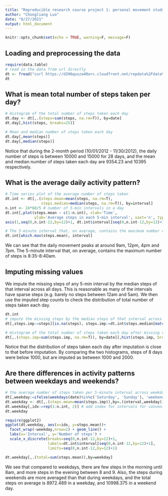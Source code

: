 ```yaml
---
title: "Reproducible research course project 1: personal movement study"
author: "Chongliang Luo"
date: "8/27/2021"
output: html_document
---
```


```r
knitr::opts_chunk$set(echo = TRUE, warning=F, message=F)
```

## Loading and preprocessing the data

```r
require(data.table)
# read in the data from url directly
dt <- fread("curl https://d396qusza40orc.cloudfront.net/repdata%2Fdata%2Factivity.zip | funzip")
dt
```


## What is mean total number of steps taken per day?

```r
# Histogram of the total number of steps taken each day
dt.day <- dt[,.(steps=sum(steps, na.rm=T)), by=date]
dt.day[,hist(steps, breaks=25)]

# Mean and median number of steps taken each day
dt.day[,mean(steps)]
dt.day[,median(steps)]
```
Notice that during the 2-month period (10/01/2012 - 11/30/2012), the daily number of steps is between 10000 and 15000 for 28 days, and the mean and median number of steps taken each day are 9354.23 and 10395 respectively.

## What is the average daily activity pattern?

```r
# Time series plot of the average number of steps taken
dt.int <- dt[,.(steps.mean=mean(steps, na.rm=T),
                steps.median=median(steps, na.rm=T)), by=interval] 
n.int <- 24*60/5 # number of 5-min intervals in a day
dt.int[,plot(steps.mean ~ c(1:n.int), xlab='Time',
             ylab='Average steps in each 5-min interval', xaxt='n', type='l')]
axis(1,seq(0,n.int-12,by=12)+1, dt.int$interval[seq(0,n.int-12,by=12)+1])

# The 5-minute interval that, on average, contains the maximum number of steps
dt.int[which.max(steps.mean), interval]
```
We can see that the  daily movement peaks at around 9am, 12pm, 4pm and 7pm. The 5-minute interval that, on average, contains the maximum number of steps is 8:35-8:40am.

##   Imputing missing values
We impute the missing steps of any 5-min interval by the median steps of that interval across all days. This is  reasonable as many of the intervals have sparse steps (e.g. barely no steps between 12am and 5am). We then use the imputed step counts to check the distribution of total number of steps taken each day.

```r
dt.int
# impute the missing steps by the median steps of that interval across all days
dt[,steps.imp:=steps][is.na(steps), steps.imp:=dt.int$steps.median[match(interval, dt.int$interval)]]

# Histogram of the total number of steps taken each day after missing values are imputed
dt[,.(steps.imp=sum(steps.imp, na.rm=T)), by=date][,hist(steps.imp, breaks=25)]
```
Notice that the distribution of steps taken each day after imputation is close to that before imputation. By comparing the two histograms, steps of 8 days were below 1000, but are imputed as between 1000 and 2000. 

##   Are there differences in activity patterns between weekdays and weekends?

```r
# the average number of steps taken per 5-minute interval across weekdays and weekends
dt[,weekday:=ifelse(weekdays(date)%in%c('Saturday', 'Sunday'), 'weekend', 'weekday')]
dt.weekday <- dt[,.(steps.mean=mean(steps.imp)),by=.(interval,weekday)]
dt.weekday[,idx:=rep(1:n.int, 2)] # add index for intervals for convenience of making the plot
dt.weekday

require(ggplot2)
ggplot(dt.weekday, aes(x=idx, y=steps.mean))+ 
  facet_wrap(~weekday,nrow=2) + geom_line() +   
  labs(x='Interval', y='Number of steps') + 
  scale_x_discrete(breaks=seq(0,n.int-12,by=12)+1, 
                   labels=dt.int$interval[seq(0,n.int-12,by=12)+1],
                   limits=seq(0,n.int-12,by=12)+1)

dt.weekday[,.(total=sum(steps.mean)),by=weekday]
```

We see that compared to weekdays, there are few steps in the morning until 8am, and more steps in the evening between 8 and 9. Also, the steps during weekends are more averaged than that during weekdays, and  the total steps  on average is  8972.489 in a weekday, and 10998.375 in a weekend day.
